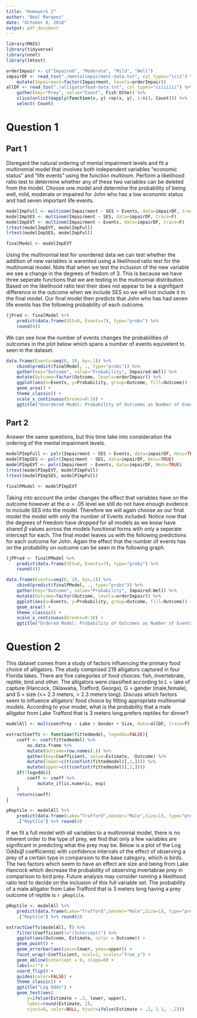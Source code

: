 ```yaml
---
title: "Homework 2"
author: "Neal Marquez"
date: "October 8, 2018"
output: pdf_document
---
```


```R
library(MASS)
library(tidyverse)
library(nnet)
library(lmtest)

orderImpair <- c("Impaired", "Moderate", "Mild", "Well")
impairDF <- read_tsv("./mentalimpairment-data.txt", col_types="icii") %>%
    mutate(Impairment=factor(Impairment, levels=orderImpair))
allDF <- read_tsv("./alligatorfood-data.txt", col_types="cciiiiii") %>%
    gather(key="Prey", value="Count", Fish:Other) %>%
    slice(unlist(mapply(function(x, y) rep(x, y), 1:n(), Count))) %>%
    select(-Count)
```

# Question 1

## Part 1
Disregard the natural ordering of mental impairment levels and fit a multinomial model that involves both independent variables "economic status" and "life events" using the function multinom. Perform a likelihood ratio test to determine whether any of these two variables can be deleted from the model. Choose one model and determine the probability of being well, mild, moderate or impaired for John who has a low economic status and had seven important life events.

```R
modelImpFull <- multinom(Impairment ~ SES + Events, data=impairDF, trace=F)
modelImpSES <- multinom(Impairment ~ SES, data=impairDF, trace=F)
modelImpEVT <- multinom(Impairment ~ Events, data=impairDF, trace=F)
lrtest(modelImpEVT, modelImpFull)
lrtest(modelImpSES, modelImpFull)

finalModel <- modelImpEVT
```

Using the multinomial test for unordered data we can test whether the addition of new variables is warented using a likelihood ratio test for the multinomial model. Note that when we test the inclusion of the new variable we see a change in the degrees of fredom of 3. This is because we have three seperate functions that we are testing in the mutinomial distribution. Based on the likelihood ratio test their does not appear to be a signifigant difference in the outcome when we include SES so we will not include it in the final model. Our final model then predicts that John who has had seven life events has the following probability of each outcome.

```R
(jPred <- finalModel %>%
    predict(data.frame(SES=0, Events=7), type="probs") %>%
    round(4))
```

We can see how the number of events changes the probabilities of outcomes in the plot below which spans a number of events equivelent to seen in the dataset.

```R
data.frame(Events=seq(0, 10, by=.1)) %>%
    cbind(predict(finalModel, ., type="probs")) %>%
    gather(key="Outcome", value="Probability", Impaired:Well) %>%
    mutate(Outcome=factor(Outcome, levels=orderImpair)) %>%
    ggplot(aes(x=Events, y=Probability, group=Outcome, fill=Outcome)) +
    geom_area() +
    theme_classic() +
    scale_x_continuous(breaks=0:10) +
    ggtitle("Unordered Model: Probability of Outcomes as Number of Events Changes")

```

## Part 2

Answer the same questions, but this time take into consideration the ordering of the mental impairment levels.

```R
modelPImpFull <- polr(Impairment ~ SES + Events, data=impairDF, Hess=TRUE)
modelPImpSES <- polr(Impairment ~ SES, data=impairDF, Hess=TRUE)
modelPImpEVT <- polr(Impairment ~ Events, data=impairDF, Hess=TRUE)
lrtest(modelPImpEVT, modelPImpFull)
lrtest(modelPImpSES, modelPImpFull)

finalPModel <- modelPImpEVT
```

Taking into account the order changes the effect that variables have on the outcome however at the $\alpha=.05$ level we still do not have enough evidence to include SES into the model. Therefore we will again choose as our final model the model with only the number of Events included. Notice now that the degrees of freedom have dropped for all models as we know have shared $\beta$ values across the models functional forms with only a seperate intercept for each. The final model leaves us with the following predictions for each outcome for John. Again the effect that the number of events has on the probability on outcome can be seen in the following graph.

```R
(jPPred <- finalPModel %>%
    predict(data.frame(SES=0, Events=7), type="probs") %>%
    round(4))
```

```R
data.frame(Events=seq(0, 10, by=.1)) %>%
    cbind(predict(finalPModel, ., type="probs")) %>%
    gather(key="Outcome", value="Probability", Impaired:Well) %>%
    mutate(Outcome=factor(Outcome, levels=orderImpair)) %>%
    ggplot(aes(x=Events, y=Probability, group=Outcome, fill=Outcome)) +
    geom_area() +
    theme_classic() +
    scale_x_continuous(breaks=0:10) +
    ggtitle("Ordered Model: Probability of Outcomes as Number of Events Changes")

```

# Question 2

This dataset comes from a study of factors influencing the primary food choice of alligators. The study comprised 219 alligators captured in four Florida lakes. There are five categories of food choices: fish, invertebrate, reptile, bird and other. The alligators were classified according to L = lake of capture (Hancock, Oklawaha, Trafford, George), G = gender (male,female), and S = size (<= 2.3 meters, > 2.3 meters long). Discuss which factors seem to influence alligators’ food choice by fitting appropriate multinomial models. According to your model, what is the probability that a male alligator from Lake Trafford that is 3 meters long prefers reptiles for dinner?

```R
modelAll <- multinom(Prey ~ Lake + Gender + Size, data=allDF, trace=F)

extractCoeffs <- function(fittedmodel, logodds=FALSE){
    coeff <- coef(fittedmodel) %>%
        as.data.frame %>%
        mutate(Outcome=row.names(.)) %>%
        gather(key=Coefficient, value=Estimate, -Outcome) %>%
        mutate(lower=c(t(confint(fittedmodel)[,1,]))) %>%
        mutate(upper=c(t(confint(fittedmodel)[,2,])))
    if(!logodds){
        coeff <- coeff %>%
            mutate_if(is.numeric, exp)
    }
    return(coeff)
}

pReptile <- modelAll %>%
    predict(data.frame(Lake="Trafford",Gender="Male",Size=1), type="probs") %>%
    .["Reptile"] %>% round(4)
```

If we fit a full model with all variables to a multinomial model, there is no inherent order to the type of prey, we find that only a few variables are significant in predicting what the prey may be. Below is a plot of the Log Odds($\beta$ coefficients) with confidence intervals  of the effect of observing a prey of a certain type in comparsion to the base category, which is birds. The two factors which seem to have an effect are size and being from Lake Hancock which decrease the probability of observing invertabrae prey in comparison to bird prey. Future analysis may consider running a likelihood ratio test to decide on the inclusion of this full variable set. The probability of a male alligator from Lake Trafford that is 3 meters long having a prey outcome of reptile is `r pReptile`.

```R
pReptile <- modelAll %>%
    predict(data.frame(Lake="Trafford",Gender="Male",Size=1), type="probs") %>%
    .["Reptile"] %>% round(4)

extractCoeffs(modelAll, T) %>%
    filter(Coefficient!="(Intercept)") %>%
    ggplot(aes(Outcome, Estimate, color = Outcome)) +   
    geom_point() +
    geom_errorbar(aes(ymin=lower, ymax=upper)) +
    facet_wrap(~Coefficient, ncol=2, scales="free_y") +
    geom_abline(intercept = 0, slope=0) +
    labs(x="") +
    coord_flip() +
    guides(color=FALSE) +
    theme_classic() +
    ggtitle("Log Odds") +
    geom_text(aes(
        y=ifelse(Estimate > .2, lower, upper), 
        label=round(Estimate, 2), 
        vjust=0, color=NULL, hjust=ifelse(Estimate > .2, 1.1, -.2)))
```
